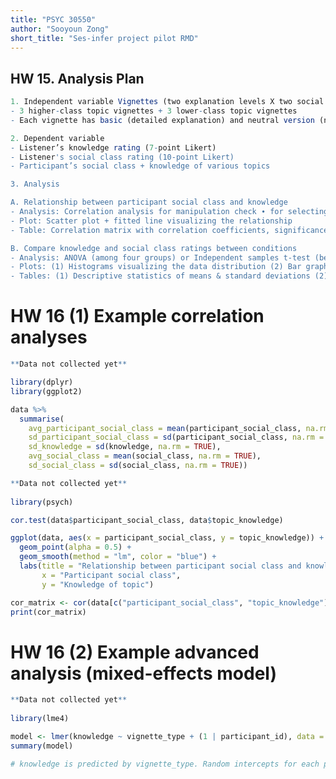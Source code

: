 ```yaml
---
title: "PSYC 30550"
author: "Sooyoun Zong"
short_title: "Ses-infer project pilot RMD"
---
```


## HW 15. Analysis Plan


```r

1. Independent variable Vignettes (two explanation levels X two social classes)
- 3 higher-class topic vignettes + 3 lower-class topic vignettes
- Each vignette has basic (detailed explanation) and neutral version (no explanation)

2. Dependent variable
- Listener’s knowledge rating (7-point Likert)
- Listener's social class rating (10-point Likert)
- Participant’s social class + knowledge of various topics

3. Analysis

A. Relationship between participant social class and knowledge
- Analysis: Correlation analysis for manipulation check ∙ for selecting topics for future study
- Plot: Scatter plot + fitted line visualizing the relationship
- Table: Correlation matrix with correlation coefficients, significance levels

B. Compare knowledge and social class ratings between conditions
- Analysis: ANOVA (among four groups) or Independent samples t-test (between two explanation conditions) to compare (1) average knowledge ratings (2) social class ratings
- Plots: (1) Histograms visualizing the data distribution (2) Bar graph showing the distribution of ratings for each condition
- Tables: (1) Descriptive statistics of means & standard deviations (2) Summary of ANOVA / t-test results

```

# HW 16 (1) Example correlation analyses

```r

**Data not collected yet**

library(dplyr)
library(ggplot2)

data %>%
  summarise(
    avg_participant_social_class = mean(participant_social_class, na.rm = TRUE),
    sd_participant_social_class = sd(participant_social_class, na.rm = TRUE),
    sd_knowledge = sd(knowledge, na.rm = TRUE),
    avg_social_class = mean(social_class, na.rm = TRUE),
    sd_social_class = sd(social_class, na.rm = TRUE))

```

```r

**Data not collected yet**
  
library(psych)

cor.test(data$participant_social_class, data$topic_knowledge)

ggplot(data, aes(x = participant_social_class, y = topic_knowledge)) +
  geom_point(alpha = 0.5) +
  geom_smooth(method = "lm", color = "blue") +
  labs(title = "Relationship between participant social class and knowledge of topic",
       x = "Participant social class",
       y = "Knowledge of topic")

cor_matrix <- cor(data[c("participant_social_class", "topic_knowledge")], use = "complete.obs")
print(cor_matrix)

```

# HW 16 (2) Example advanced analysis (mixed-effects model)

```r

**Data not collected yet**
  
library(lme4)

model <- lmer(knowledge ~ vignette_type + (1 | participant_id), data = data)
summary(model)

# knowledge is predicted by vignette_type. Random intercepts for each participant_id accounts for the repeated measures (necessary?).

```
